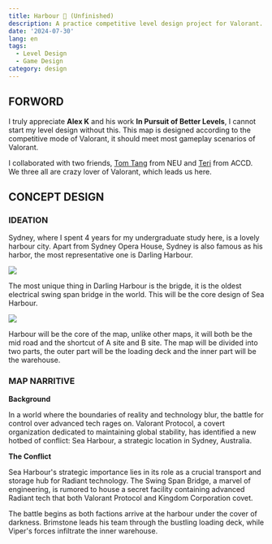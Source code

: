 ```yaml
---
title: Harbour 🚢 (Unfinished)
description: A practice competitive level design project for Valorant.
date: '2024-07-30'
lang: en
tags:
  - Level Design
  - Game Design
category: design
---
```



## FORWORD

I truly appreciate **Alex K** and his work **In Pursuit of Better Levels**, I cannot start my level design without this. This map is designed according to the competitive mode of Valorant, it should meet most gameplay scenarios of Valorant.

I collaborated with two friends, [Tom Tang](https://ttang.design/) from NEU and [Teri](https://www.google.com) from ACCD. We three all are crazy lover of Valorant, which leads us here.

## CONCEPT DESIGN

### IDEATION

Sydney, where I spent 4 years for my undergraduate study here, is a lovely harbour city. Apart from Sydney Opera House, Sydney is also famous as his harbor, the most representative one is Darling Harbour.

<Image
  src="/assets/images/blog/level-design/darlingharbour.png"
  width={800}
  height={527}
/>

The most unique thing in Darling Harbour is the brigde, it is the oldest electrical swing span bridge in the world. This will be the core design of Sea Harbour.

<Image
  src="/assets/images/blog/level-design/bridge.png"
  width={800}
  height={527}
/>

Harbour will be the core of the map, unlike other maps, it will both be the mid road and the shortcut of A site and B site. The map will be divided into two parts, the outer part will be the loading deck and the inner part will be the warehouse.

### MAP NARRITIVE

**Background**

In a world where the boundaries of reality and technology blur, the battle for control over advanced tech rages on. Valorant Protocol, a covert organization dedicated to maintaining global stability, has identified a new hotbed of conflict: Sea Harbour, a strategic location in Sydney, Australia.

**The Conflict**

Sea Harbour's strategic importance lies in its role as a crucial transport and storage hub for Radiant technology. The Swing Span Bridge, a marvel of engineering, is rumored to house a secret facility containing advanced Radiant tech that both Valorant Protocol and Kingdom Corporation covet.

The battle begins as both factions arrive at the harbour under the cover of darkness. Brimstone leads his team through the bustling loading deck, while Viper's forces infiltrate the inner warehouse.
